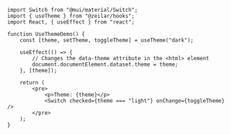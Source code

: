 
<UseThemeDemo />

```tsx
import Switch from "@mui/material/Switch";
import { useTheme } from "@zeilar/hooks";
import React, { useEffect } from "react";

function UseThemeDemo() {
	const [theme, setTheme, toggleTheme] = useTheme("dark");

	useEffect(() => {
		// Changes the data-theme attribute in the <html> element
		document.documentElement.dataset.theme = theme;
	}, [theme]);

	return (
		<pre>
			<p>Theme: {theme}</p>
			<Switch checked={theme === "light"} onChange={toggleTheme} />
		</pre>
	);
}
```
